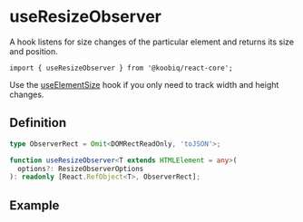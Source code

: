 

<Meta of={Stories} />

# useResizeObserver

<Status variant="experimental" />

A hook listens for size changes of the particular element and returns its size and position.

```tsx
import { useResizeObserver } from '@koobiq/react-core';
```

Use the [useElementSize](?path=/docs/hooks-useelementsize--docs) hook if you only need to track width and height changes.

## Definition

```ts
type ObserverRect = Omit<DOMRectReadOnly, 'toJSON'>;

function useResizeObserver<T extends HTMLElement = any>(
  options?: ResizeObserverOptions
): readonly [React.RefObject<T>, ObserverRect];
```

## Example

<Story of={Stories.Example} />
